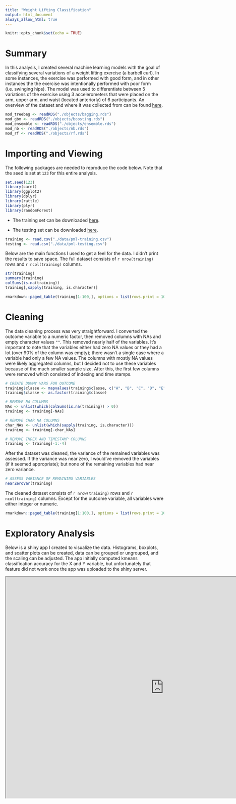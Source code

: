 ```yaml
---
title: "Weight Lifting Classification"
output: html_document
always_allow_html: true
---
```


```r
knitr::opts_chunk$set(echo = TRUE)
```

# Summary 
In this analysis, I created several machine learning models with the goal of classifying several variations of a weight lifting exercise (a barbell curl). In some instances, the exercise was performed with good form, and in other instances the the exercise was intentionally performed with poor form (i.e. swinging hips). The model was used to differentiate between 5 variations of the exercise using 3 accelerometers that were placed on the arm, upper arm, and waist (located anteriorly) of 6 participants. An overview of the dataset and where it was collected from can be found [here](http://web.archive.org/web/20161224072740/http:/groupware.les.inf.puc-rio.br/har). 

```r
mod_treebag <- readRDS("./objects/bagging.rds")
mod_gbm <- readRDS("./objects/boosting.rds")
mod_ensemble <- readRDS("./objects/ensemble.rds")
mod_nb <- readRDS("./objects/nb.rds")
mod_rf <- readRDS("./objects/rf.rds")
```

# Importing and Viewing
The following packages are needed to reproduce the code below. Note that the seed is set at `123` for this entire analysis. 

```r
set.seed(123)
library(caret) 
library(ggplot2)
library(dplyr)
library(rattle) 
library(plyr) 
library(randomForest)
```

* The training set can be downloaded [here](https://d396qusza40orc.cloudfront.net/predmachlearn/pml-training.csv).

* The testing set can be downloaded [here](https://d396qusza40orc.cloudfront.net/predmachlearn/pml-testing.csv).

```r
training <- read.csv("./data/pml-training.csv")
testing <- read.csv("./data/pml-testing.csv")
```

Below are the main functions I used to get a feel for the data. I didn't print the results to save space. The full dataset consists of `r nrow(training)` rows and `r ncol(training)` columns.

```r
str(training)
summary(training)
colSums(is.na(training))
training[,sapply(training, is.character)]
```

```r
rmarkdown::paged_table(training[1:100,], options = list(rows.print = 10))
```

# Cleaning
The data cleaning process was very straightforward. I converted the outcome variable to a numeric factor, then removed columns with NAs and empty character values `""`. This removed nearly half of the variables. It's important to note that the variables either had zero NA values or they had a lot (over 90% of the column was empty); there wasn't a single case where a variable had only a few NA values. The columns with mostly NA values were likely aggregated columns, but I decided not to use these variables because of the much smaller sample size. After this, the first few columns were removed which consisted of indexing and time stamps. 

```r
# CREATE DUMMY VARS FOR OUTCOME
training$classe <- mapvalues(training$classe, c("A", "B", "C", "D", "E"), 0:4)
training$classe <- as.factor(training$classe)

# REMOVE NA COLUMNS 
NAs <- unlist(which(colSums(is.na(training)) > 0))
training <- training[-NAs]

# REMOVE CHAR NA COLUMNS 
char_NAs <- unlist(which(sapply(training, is.character)))
training <- training[-char_NAs]

# REMOVE INDEX AND TIMESTAMP COLUMNS
training <- training[-1:-4]
```

After the dataset was cleaned, the variance of the remained variables was assessed. If the variance was near zero, I would've removed the variables (if it seemed appropriate); but none of the remaining variables had near zero variance. 
```r
# ASSESS VARIANCE OF REMAINING VARIABLES
nearZeroVar(training)
```

The cleaned dataset consists of `r nrow(training)` rows and `r ncol(training)` columns. Except for the outcome variable, all variables were either integer or numeric.

```r
rmarkdown::paged_table(training[1:100,], options = list(rows.print = 10))
```

# Exploratory Analysis
Below is a shiny app I created to visualize the data. Histograms, boxplots, and scatter plots can be created, data can be grouped or ungrouped, and the scaling can be adjusted. The app initially computed kmeans classification accuracy for the X and Y variable, but unfortunately that feature did not work once the app was uploaded to the shiny server.

<iframe src ="https://jason-dude.shinyapps.io/Visualizing-Weight-Classification/" height=700px width=1000 />

# Modeling 
Now we're on to the fun stuff. This analysis was my first time creating machine learning models, so I decided to try out several classification algorithms rather than attempting to tune the parameters of one algorithm. 

### Treebag Model

```r
mod_treebag <- train(classe ~ ., 
                     data = training, 
                     preProcess = "pca", 
                     method = "treebag")
```

```r
confusionMatrix(predict(mod_treebag, training), training$classe)
```

### Gradient Boosting Model 

```r
trainctrl <- trainControl(verboseIter = TRUE, number = 5)
mod_gbm <- train(classe  ~ ., 
                 data = training,
                 preProcess = "pca",
                 method = "gbm",
                 verbose = TRUE,
                 trControl = trainctrl)
```

```r
confusionMatrix(predict(mod_gbm, training), training$classe)
```

### Naive Bayes Model

```r
trainctrl <- trainControl(number = 5, verboseIter = TRUE)
mod_nb <- train(classe  ~ ., 
                data = training,
                preProcess = "pca",
                method = "nb",
                trControl = trainctrl)
```

```r
confusionMatrix(predict(mod_nb, training), training$classe)
```

### Ensemble Model

```r
boost_pred <- predict(mod_gbm, training)
bagging_pred <- predict(mod_treebag, training)
all_preds <- data.frame(boost_pred, bagging_pred, classe = training$classe)
```

```r
mod_ensemble <- train(classe ~ ., data = all_preds, method = "treebag")
```

```r
confusionMatrix(predict(mod_ensemble, training), training$classe)
```

### Random Forest

```r
mod_rf <- randomForest(classe ~. , data = training, do.trace = TRUE)
```

```r
confusionMatrix(predict(mod_rf, training), training$classe)
```

### Summary of Models
The `treebag`, `gradient boosting`, and `naive bayes` models were all pre-processed using principal components analysis. In a way, the `ensemble` model was as well, because the model combined the `gradient boosting` and `treebag` models which both used PCA. The models were left to their default settings, except the `boosting` and `naive bayes` were both set to `number = 5`. This was done because the models were taking awhile to finish, so I lowered the number to speed up the process. As you can see in the printout summaries the `Random Forest` model had perfect accuracy. 

# Results 
I implemented the `Random Forest` model for the test set because, after doing a little more research, it seems that this model performs well with noisy data. This information, combined with the 100% accuracy on the training set, made it the sensical choice.

```r
predictions <- predict(mod_rf, testing)
factor(predictions, labels = c("A", "B", "C", "D", "E"))
```